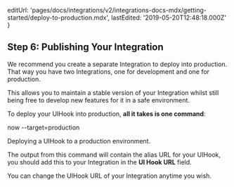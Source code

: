 
  editUrl:
    'pages/docs/integrations/v2/integrations-docs-mdx/getting-started/deploy-to-production.mdx',
  lastEdited: '2019-05-20T12:48:18.000Z'
}

## Step 6: Publishing Your Integration

We recommend you create a separate Integration to deploy into production. That way you have two Integrations, one for development and one for production.

This allows you to maintain a stable version of your Integration whilst still being free to develop new features for it in a safe environment.

To deploy your UIHook into production, **all it takes is one command**:

<TerminalInput>now --target=production</TerminalInput>
<Caption>Deploying a UIHook to <GenericLink href="/docs/v2/custom-domains#aliasing-a-project">a production environment</GenericLink>.</Caption>

The output from this command will contain the alias URL for your UIHook, you should add this to your Integration in the **UI Hook URL** field.

<Note>You can change the UIHook URL of your Integration anytime you wish.</Note>
